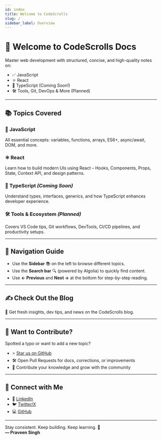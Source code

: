 ```yaml
---
id: index
title: Welcome to CodeScrolls
slug: /
sidebar_label: Overview
---
```



# 👋 Welcome to **CodeScrolls** Docs

Master web development with structured, concise, and high-quality notes on:

- ✅ JavaScript
- ⚛️ React
- 🧠 TypeScript (Coming Soon!)
- 🛠️ Tools, Git, DevOps & More (Planned)

---

## 📚 Topics Covered

### 📘 <Link to="/docs/javascript">JavaScript</Link>

All essential concepts: variables, functions, arrays, ES6+, async/await, DOM, and more.

### ⚛️ <Link to="/docs/react">React</Link>

Learn how to build modern UIs using React – Hooks, Components, Props, State, Context API, and design patterns.

### 🧠 TypeScript _(Coming Soon)_

Understand types, interfaces, generics, and how TypeScript enhances developer experience.

### 🛠️ Tools & Ecosystem _(Planned)_

Covers VS Code tips, Git workflows, DevTools, CI/CD pipelines, and productivity setups.

---

## 🧭 Navigation Guide

- Use the **Sidebar** 📚 on the left to browse different topics.
- Use the **Search bar** 🔍 (powered by Algolia) to quickly find content.
- Use **← Previous** and **Next →** at the bottom for step-by-step reading.

---

## ✍️ <Link to="/blog">Check Out the Blog</Link>

📢 Get fresh insights, dev tips, and news on the CodeScrolls blog.

---

## 🙌 Want to Contribute?

Spotted a typo or want to add a new topic?

- ⭐️ <a href="https://github.com/praveenskg/codescrolls" target="_blank">Star us on GitHub</a>  
- 🛠️ Open Pull Requests for docs, corrections, or improvements  
- 📘 Contribute your knowledge and grow with the community

---

## 🤝 Connect with Me

- 💼 [LinkedIn](https://linkedin.com/in/praveenskg)
- 🐦 [Twitter/X](https://x.com/its_praveen_s)
- 💻 [GitHub](https://github.com/praveenskg)

---

Stay consistent. Keep building. Keep learning. 🚀  
**— Praveen Singh**
